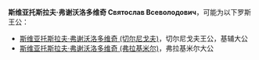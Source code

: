 '''斯维亚托斯拉夫·弗谢沃洛多维奇 Святослав Всеволодович'''，可能为以下罗斯王公：

*[[斯维亚托斯拉夫·弗谢沃洛多维奇_(切尔尼戈夫)|斯维亚托斯拉夫·弗谢沃洛多维奇 (切尔尼戈夫)]]，切尔尼戈夫王公，基辅大公
*[[斯维亚托斯拉夫·弗谢沃洛多维奇_(弗拉基米尔)|斯维亚托斯拉夫·弗谢沃洛多维奇 (弗拉基米尔)]]，弗拉基米尔大公

{{disambig|F|Cat=俄语译名消歧义}}